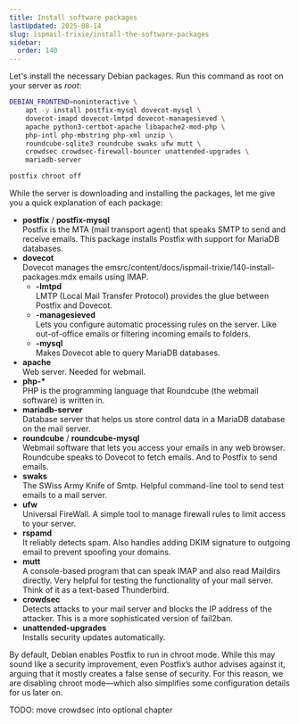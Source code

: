```yaml
---
title: Install software packages
lastUpdated: 2025-08-14
slug: ispmail-trixie/install-the-software-packages
sidebar:
  order: 140
---
```



Let's install the necessary Debian packages. Run this command as root on your server as _root_:

```sh
DEBIAN_FRONTEND=noninteractive \
    apt -y install postfix-mysql dovecot-mysql \
    dovecot-imapd dovecot-lmtpd dovecot-managesieved \
    apache python3-certbot-apache libapache2-mod-php \
    php-intl php-mbstring php-xml unzip \
    roundcube-sqlite3 roundcube swaks ufw mutt \
    crowdsec crowdsec-firewall-bouncer unattended-upgrades \
    mariadb-server

postfix chroot off
```

While the server is downloading and installing the packages, let me give you a quick explanation of each package:

- **postfix** / **postfix-mysql** \
  Postfix is the MTA (mail transport agent) that speaks SMTP to send and receive emails. This package installs Postfix
  with support for MariaDB databases.
- **dovecot** \
  Dovecot manages the emsrc/content/docs/ispmail-trixie/140-install-packages.mdx emails using IMAP.
  - **-lmtpd** \
    LMTP (Local Mail Transfer Protocol) provides the glue between Postfix and Dovecot.
  - **-managesieved** \
    Lets you configure automatic processing rules on the server. Like out-of-office emails or filtering incoming emails
    to folders.
  - **-mysql** \
    Makes Dovecot able to query MariaDB databases.
- **apache** \
  Web server. Needed for webmail.
- **php-\*** \
  PHP is the programming language that Roundcube (the webmail software) is written in.
- **mariadb-server** \
  Database server that helps us store control data in a MariaDB database on the mail server.
- **roundcube** / **roundcube-mysql** \
  Webmail software that lets you access your emails in any web browser. Roundcube speaks to Dovecot to fetch emails. And
  to Postfix to send emails.
- **swaks** \
  The SWiss Army Knife of Smtp. Helpful command-line tool to send test emails to a mail server.
- **ufw** \
  Universal FireWall. A simple tool to manage firewall rules to limit access to your server.
- **rspamd** \
  It reliably detects spam. Also handles adding DKIM signature to outgoing email to prevent spoofing your domains.
- **mutt** \
  A console-based program that can speak IMAP and also read Maildirs directly. Very helpful for testing the
  functionality of your mail server. Think of it as a text-based Thunderbird.
- **crowdsec** \
  Detects attacks to your mail server and blocks the IP address of the attacker. This is a more sophisticated version of
  fail2ban.
- **unattended-upgrades** \
  Installs security updates automatically.

<Aside type="note" title="postfix chroot off?">

By default, Debian enables Postfix to run in chroot mode. While this may sound like a security improvement, even
Postfix’s author advises against it, arguing that it mostly creates a false sense of security. For this reason, we are
disabling chroot mode—which also simplifies some configuration details for us later on.

</Aside>

TODO: move crowdsec into optional chapter
